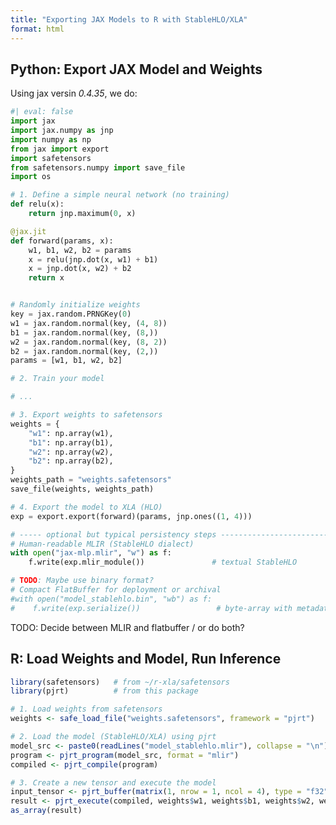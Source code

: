 ```yaml
---
title: "Exporting JAX Models to R with StableHLO/XLA"
format: html
---
```


## Python: Export JAX Model and Weights

Using jax versin *0.4.35*, we do:

```python
#| eval: false
import jax
import jax.numpy as jnp
import numpy as np
from jax import export
import safetensors
from safetensors.numpy import save_file
import os

# 1. Define a simple neural network (no training)
def relu(x):
    return jnp.maximum(0, x)

@jax.jit
def forward(params, x):
    w1, b1, w2, b2 = params
    x = relu(jnp.dot(x, w1) + b1)
    x = jnp.dot(x, w2) + b2
    return x


# Randomly initialize weights
key = jax.random.PRNGKey(0)
w1 = jax.random.normal(key, (4, 8))
b1 = jax.random.normal(key, (8,))
w2 = jax.random.normal(key, (8, 2))
b2 = jax.random.normal(key, (2,))
params = [w1, b1, w2, b2]

# 2. Train your model

# ...

# 3. Export weights to safetensors
weights = {
    "w1": np.array(w1),
    "b1": np.array(b1),
    "w2": np.array(w2),
    "b2": np.array(b2),
}
weights_path = "weights.safetensors"
save_file(weights, weights_path)

# 4. Export the model to XLA (HLO)
exp = export.export(forward)(params, jnp.ones((1, 4)))

# ----- optional but typical persistency steps -----------------------------
# Human-readable MLIR (StableHLO dialect)
with open("jax-mlp.mlir", "w") as f:
    f.write(exp.mlir_module())               # textual StableHLO

# TODO: Maybe use binary format?
# Compact FlatBuffer for deployment or archival
#with open("model_stablehlo.bin", "wb") as f:
#    f.write(exp.serialize())                 # byte-array with metadata
```

TODO: Decide between MLIR and flatbuffer / or do both?

## R: Load Weights and Model, Run Inference

```r
library(safetensors)   # from ~/r-xla/safetensors
library(pjrt)          # from this package

# 1. Load weights from safetensors
weights <- safe_load_file("weights.safetensors", framework = "pjrt")

# 2. Load the model (StableHLO/XLA) using pjrt
model_src <- paste0(readLines("model_stablehlo.mlir"), collapse = "\n")
program <- pjrt_program(model_src, format = "mlir")
compiled <- pjrt_compile(program)

# 3. Create a new tensor and execute the model
input_tensor <- pjrt_buffer(matrix(1, nrow = 1, ncol = 4), type = "f32")
result <- pjrt_execute(compiled, weights$w1, weights$b1, weights$w2, weights$b2, input_tensor)
as_array(result)
```
